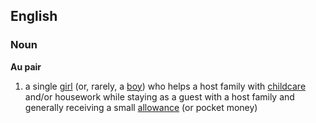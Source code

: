 ==English==
===Noun===
'''Au pair'''
# a single [[girl]] (or, rarely, a [[boy]]) who helps a host family with [[childcare]] and/or housework while staying as a guest with a host family and generally receiving a small [[allowance]] (or pocket money)